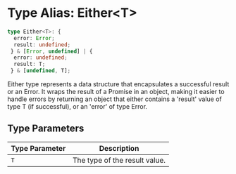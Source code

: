 # Type Alias: Either\<T\>

```ts
type Either<T>: {
  error: Error;
  result: undefined;
 } & [Error, undefined] | {
  error: undefined;
  result: T;
 } & [undefined, T];
```

Either type represents a data structure that encapsulates a successful result or an Error.
It wraps the result of a Promise in an object, making it easier to handle errors by returning
an object that either contains a 'result' value of type T (if successful), or an 'error' of type Error.

## Type Parameters

| Type Parameter | Description |
| ------ | ------ |
| `T` | The type of the result value. |
